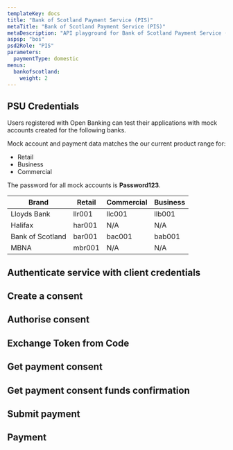 ```yaml
---
templateKey: docs
title: "Bank of Scotland Payment Service (PIS)"
metaTitle: "Bank of Scotland Payment Service (PIS)"
metaDescription: "API playground for Bank of Scotland Payment Service (PIS)"
aspsp: "bos"
psd2Role: "PIS"
parameters:
  paymentType: domestic
menus:
  bankofscotland: 
    weight: 2
---
```





## PSU Credentials

Users registered with Open Banking can test their applications with mock accounts created for the following banks.

Mock account and payment data matches the our current product range for:

*   Retail
*   Business
*   Commercial

The password for all mock accounts is **Password123**.

|Brand|Retail|Commercial|Business|
|--- |--- |--- |--- |
|Lloyds Bank|llr001|llc001|llb001|
|Halifax|har001|N/A|N/A|
|Bank of Scotland|bar001|bac001|bab001|
|MBNA|mbr001|N/A|N/A|


  <step>

  ## Authenticate service with client credentials

  <CreateClientCredentialsToken/>
  </step>
  <step>

  ## Create a consent

  <StepInitiateOpenBankingPayment/>
  </step>
  <step>

  ## Authorise consent

  <AuthoriseOpenBankingStep/>
  </step>
  <step>

  ## Exchange Token from Code

  <CreateToken/>
  </step>
  <step>

  ## Get payment consent

  <StepGetPaymentConsent/>
  </step>
  <step>

  ## Get payment consent funds confirmation

  <StepGetPaymentConsentFundsConfirmation/>
  </step>
  <step>

  ## Submit payment

  <StepSubmitOpenBankingPayment/>
  </step>
  <step>

  ## Payment

  <StepPayment/>
  </step>